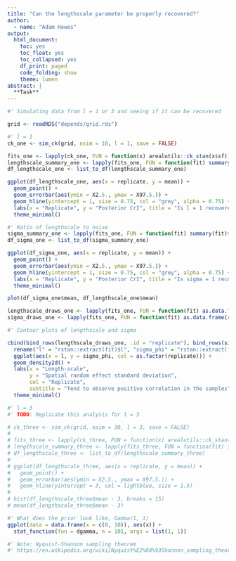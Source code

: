```yaml
---
title: "Can the lengthscale parameter be properly recovered?"
author:
  - name: "Adam Howes"
output:
  html_document:
    toc: yes
    toc_float: yes
    toc_collapsed: yes
    df_print: paged
    code_folding: show
    theme: lumen
abstract: |
  **Task**
---
```


```r
#' Simulating data from l = 1 or 3 and seeing if it can be recovered

grid <- readRDS("depends/grid.rds")

#' l = 1
ck_one <- sim_ck(grid, nsim = 10, l = 1, save = FALSE)

fits_one <- lapply(ck_one, FUN = function(x) arealutils::ck_stan(x$sf))
lengthscale_summary_one <- lapply(fits_one, FUN = function(fit) summary(fit)$summary["l", ])
df_lengthscale_one <- list_to_df(lengthscale_summary_one)

ggplot(df_lengthscale_one, aes(x = replicate, y = mean)) +
  geom_point() +
  geom_errorbar(aes(ymin = X2.5., ymax = X97.5.)) +
  geom_hline(yintercept = 1, size = 0.75, col = "grey", alpha = 0.75) +
  labs(x = "Replicate", y = "Posterior CrI", title = "Is l = 1 recovered?") +
  theme_minimal()

#' Ratio of lengthscale to noise
sigma_summary_one <- lapply(fits_one, FUN = function(fit) summary(fit)$summary["sigma_phi", ])
df_sigma_one <- list_to_df(sigma_summary_one)

ggplot(df_sigma_one, aes(x = replicate, y = mean)) +
  geom_point() +
  geom_errorbar(aes(ymin = X2.5., ymax = X97.5.)) +
  geom_hline(yintercept = 1, size = 0.75, col = "grey", alpha = 0.75) +
  labs(x = "Replicate", y = "Posterior CrI", title = "Is sigma = 1 recovered?") +
  theme_minimal()

plot(df_sigma_one$mean, df_lengthscale_one$mean)

lengthscale_draws_one <- lapply(fits_one, FUN = function(fit) as.data.frame(rstan::extract(fit)$l))
sigma_draws_one <- lapply(fits_one, FUN = function(fit) as.data.frame(rstan::extract(fit)$sigma_phi))

#' Contour plots of lengthscale and sigma

cbind(bind_rows(lengthscale_draws_one, .id = "replicate"), bind_rows(sigma_draws_one)) %>%
  rename("l" = "rstan::extract(fit)$l", "sigma_phi" = "rstan::extract(fit)$sigma_phi") %>%
  ggplot(aes(x = l, y = sigma_phi, col = as.factor(replicate))) +
  geom_density2d() +
  labs(x = "Length-scale",
       y = "Spatial random effect standard deviation",
       col = "Replicate",
       subtitle = "Tend to observe positive correlation in the samples") +
  theme_minimal()

#' l = 3
#' TODO: Replicate this analysis for l = 3

# ck_three <- sim_ck(grid, nsim = 30, l = 3, save = FALSE)
#
# fits_three <- lapply(ck_three, FUN = function(x) arealutils::ck_stan(x$sf))
# lengthscale_summary_three <- lapply(fits_three, FUN = function(fit) summary(fit)$summary["l", ])
# df_lengthscale_three <- list_to_df(lengthscale_summary_three)
#
# ggplot(df_lengthscale_three, aes(x = replicate, y = mean)) +
#   geom_point() +
#   geom_errorbar(aes(ymin = X2.5., ymax = X97.5.)) +
#   geom_hline(yintercept = 3, col = lightblue, size = 1.5)
#
# hist(df_lengthscale_three$mean - 3, breaks = 15)
# mean(df_lengthscale_three$mean - 3)

#' What does the prior look like, Gamma(1, 1)
ggplot(data = data.frame(x = c(0, 10)), aes(x)) +
  stat_function(fun = dgamma, n = 101, args = list(1, 1))

#' Note: Nyquist-Shannon sampling theorem
#' https://en.wikipedia.org/wiki/Nyquist%E2%80%93Shannon_sampling_theorem
```
